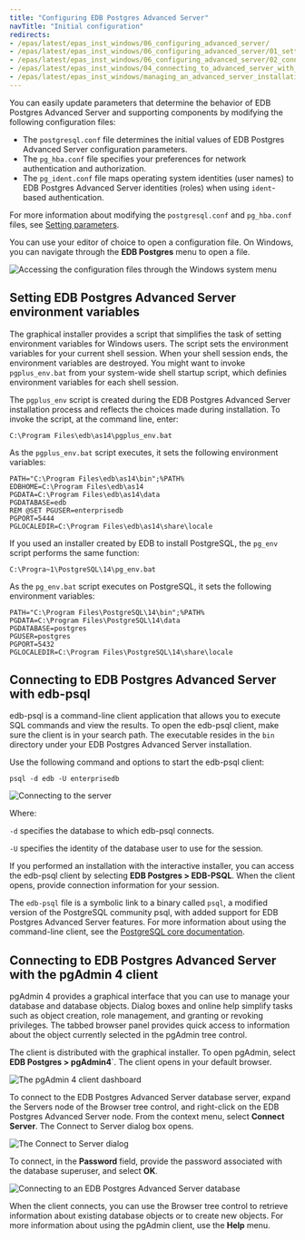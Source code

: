 ```yaml
---
title: "Configuring EDB Postgres Advanced Server"
navTitle: "Initial configuration"
redirects:
- /epas/latest/epas_inst_windows/06_configuring_advanced_server/
- /epas/latest/epas_inst_windows/06_configuring_advanced_server/01_setting_advanced_server_environment_variables/
- /epas/latest/epas_inst_windows/06_configuring_advanced_server/02_connecting_to_advanced_server_with_psql/
- /epas/latest/epas_inst_windows/04_connecting_to_advanced_server_with_the_pgadmin_4_client/
- /epas/latest/epas_inst_windows/managing_an_advanced_server_installation/configuring_epas/
---
```


You can easily update parameters that determine the behavior of EDB Postgres Advanced Server and supporting components by modifying the following configuration files:

-   The `postgresql.conf` file determines the initial values of EDB Postgres Advanced Server configuration parameters.
-   The `pg_hba.conf` file specifies your preferences for network authentication and authorization.
-   The `pg_ident.conf` file maps operating system identities (user names) to EDB Postgres Advanced Server identities (roles) when using `ident`-based authentication.

For more information about modifying the `postgresql.conf` and `pg_hba.conf` files, see [Setting parameters](../../../../database_administration/01_configuration_parameters/01_setting_new_parameters).

You can use your editor of choice to open a configuration file. On Windows, you can navigate through the **EDB Postgres** menu to open a file.

![Accessing the configuration files through the Windows system menu](../../../images/accessing_configuration_files.png)

## Setting EDB Postgres Advanced Server environment variables

The graphical installer provides a script that simplifies the task of setting environment variables for Windows users. The script sets the environment variables for your current shell session. When your shell session ends, the environment variables are destroyed. You might want to invoke `pgplus_env.bat` from your system-wide shell startup script, which definies environment variables for each shell session.

The `pgplus_env` script is created during the EDB Postgres Advanced Server installation process and reflects the choices made during installation. To invoke the script, at the command line, enter:

```text
C:\Program Files\edb\as14\pgplus_env.bat
```

As the `pgplus_env.bat` script executes, it sets the following environment variables:

```text
PATH="C:\Program Files\edb\as14\bin";%PATH%
EDBHOME=C:\Program Files\edb\as14
PGDATA=C:\Program Files\edb\as14\data
PGDATABASE=edb
REM @SET PGUSER=enterprisedb
PGPORT=5444
PGLOCALEDIR=C:\Program Files\edb\as14\share\locale
```

If you used an installer created by EDB to install PostgreSQL, the `pg_env` script performs the same function:

```text
C:\Progra~1\PostgreSQL\14\pg_env.bat
```

As the `pg_env.bat` script executes on PostgreSQL, it sets the following environment variables:

```text
PATH="C:\Program Files\PostgreSQL\14\bin";%PATH%
PGDATA=C:\Program Files\PostgreSQL\14\data
PGDATABASE=postgres
PGUSER=postgres
PGPORT=5432
PGLOCALEDIR=C:\Program Files\PostgreSQL\14\share\locale
```

## Connecting to EDB Postgres Advanced Server with edb-psql

edb-psql is a command-line client application that allows you to execute SQL commands and view the results. To open the edb-psql client, make sure the client is in your search path. The executable resides in the `bin` directory under your EDB Postgres Advanced Server installation.

Use the following command and options to start the edb-psql client:

```text
psql -d edb -U enterprisedb
```

![Connecting to the server](../../../images/connecting_to_server.png)

Where:

`-d` specifies the database to which edb-psql connects.

`-U` specifies the identity of the database user to use for the session.

If you performed an installation with the interactive installer, you can access the edb-psql client by selecting **EDB Postgres > EDB-PSQL**. When the client opens, provide connection information for your session.

The `edb-psql` file is a symbolic link to a binary called `psql`, a modified version of the PostgreSQL community psql, with added support for EDB Postgres Advanced Server features. For more information about using the command-line client, see the [PostgreSQL core documentation](https://www.postgresql.org/docs/current/static/app-psql.html).

## Connecting to EDB Postgres Advanced Server with the pgAdmin 4 client

pgAdmin 4 provides a graphical interface that you can use to manage your database and database objects. Dialog boxes and online help simplify tasks such as object creation, role management, and granting or revoking privileges. The tabbed browser panel provides quick access to information about the object currently selected in the pgAdmin tree control.

The client is distributed with the graphical installer. To open pgAdmin, select **EDB Postgres > pgAdmin4**`. The client opens in your default browser.

![The pgAdmin 4 client dashboard](../../../images/pgadmin4_client_dashboard.png)

To connect to the EDB Postgres Advanced Server database server, expand the Servers node of the Browser tree control, and right-click on the EDB Postgres Advanced Server node. From the context menu, select **Connect Server**. The Connect to Server dialog box opens.

![The Connect to Server dialog](../../../images/connecting_server.png)

To connect, in the **Password** field, provide the password associated with the database superuser, and select **OK**.

![Connecting to an EDB Postgres Advanced Server database](../../../images/connecting_to_advanced_server_database.png)

When the client connects, you can use the Browser tree control to retrieve information about existing database objects or to create new objects. For more information about using the pgAdmin client, use the **Help** menu.

